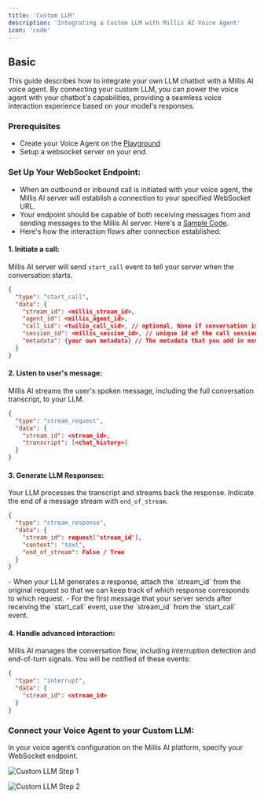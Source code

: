 ```yaml
---
title: 'Custom LLM'
description: 'Integrating a Custom LLM with Millis AI Voice Agent'
icon: 'code'
---
```


## Basic

This guide describes how to integrate your own LLM chatbot with a Millis AI voice agent. By connecting your custom LLM, you can power the voice agent with your chatbot's capabilities, providing a seamless voice interaction experience based on your model's responses.

### Prerequisites

- Create your Voice Agent on the [Playground](https://app.millis.ai/agents)
- Setup a websocket server on your end.

### Set Up Your WebSocket Endpoint:

- When an outbound or inbound call is initiated with your voice agent, the Millis AI server will establish a connection to your specified WebSocket URL.
- Your endpoint should be capable of both receiving messages from and sending messages to the Millis AI server. Here's a [Sample Code](/tutorials/setup-custom-llm-websocket).
- Here's how the interaction flows after connection established:

#### 1. Initiate a call:

Millis AI server will send `start_call` event to tell your server when the conversation starts.

```json
{
  "type": "start_call",
  "data": {
    "stream_id": <millis_stream_id>,
    "agent_id": <millis_agent_id>,
    "call_sid": <twilio_call_sid>, // optional, None if conversation is not via Twilio phone call
    "session_id": <millis_session_id>, // unique id of the call session
    "metadata": {your own metadata} // The metadata that you add in msClient.start function
  }
}
```

#### 2. Listen to user's message:

Millis AI streams the user's spoken message, including the full conversation transcript, to your LLM.

```json
{
  "type": "stream_request",
  "data": {
    "stream_id": <stream_id>,
    "transcript": [<chat_history>]
  }
}
```

#### 3. Generate LLM Responses:

Your LLM processes the transcript and streams back the response. Indicate the end of a message stream with `end_of_stream`.

```json
{
  "type": "stream_response",
  "data": {
    "stream_id": request['stream_id'],
    "content": "text",
    "end_of_stream": False / True
  }
}
```

<Tip>
- When your LLM generates a response, attach the `stream_id` from the original request so that we can keep track of which response corresponds to which request.
- For the first message that your server sends after receiving the `start_call` event, use the `stream_id` from the `start_call` event.
</Tip>

#### 4. Handle advanced interaction:

Millis AI manages the conversation flow, including interruption detection and end-of-turn signals. You will be notified of these events:

```json
{
  "type": "interrupt",
  "data": {
    "stream_id": <stream_id>
  }
}
```

### Connect your Voice Agent to your Custom LLM:

In your voice agent’s configuration on the Millis AI platform, specify your WebSocket endpoint.

![Custom LLM Step 1](/images/custom-llm-1.png)

![Custom LLM Step 2](/images/custom-llm-2.png)